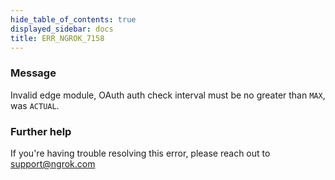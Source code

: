 ```yaml
---
hide_table_of_contents: true
displayed_sidebar: docs
title: ERR_NGROK_7158
---
```


### Message

Invalid edge module, OAuth auth check interval must be no greater than `MAX`, was `ACTUAL`.

### Further help

If you're having trouble resolving this error, please reach out to [support@ngrok.com](mailto:support@ngrok.com?subject=Help%20with%20ERR_NGROK_7158)
